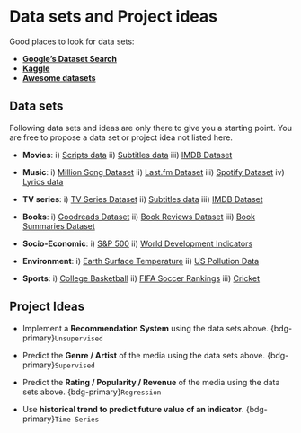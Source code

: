 
# Data sets and Project ideas


Good places to look for data sets:

* **[Google's Dataset Search](https://datasetsearch.research.google.com)**
* **[Kaggle](https://www.kaggle.com/datasets)**  
* **[Awesome datasets](https://github.com/awesomedata/awesome-public-datasets)** 



## Data sets

Following data sets and ideas are only there to give you a starting point. You are free to propose a data set or project idea not listed here. \

* **Movies**: i) [Scripts data](https://www.kaggle.com/datasets/gufukuro/movie-scripts-corpus) ii) [Subtitles data](https://datasetsearch.research.google.com/search?src=0&query=subtitles) iii) [IMDB Dataset](https://www.kaggle.com/stefanoleone992/imdb-extensive-dataset)

* **Music**: i) [Million Song Dataset](https://labrosa.ee.columbia.edu/millionsong/) ii) [Last.fm Dataset](http://millionsongdataset.com/lastfm/) iii) [Spotify Dataset](https://www.kaggle.com/yamaerenay/spotify-dataset-19212020-160k-tracks) iv) [Lyrics data](https://datasetsearch.research.google.com/search?src=0&query=lyrics&docid=L2cvMTFzMXQ2azkybg%3D%3D)

* **TV series**: i) [TV Series Dataset](https://www.kaggle.com/ruchi798/tv-shows-on-netflix-prime-video-hulu-and-disney) ii) [Subtitles data](https://datasetsearch.research.google.com/search?src=0&query=subtitles) iii) [IMDB Dataset](https://www.kaggle.com/stefanoleone992/imdb-extensive-dataset)

* **Books**: i) [Goodreads Dataset](https://www.kaggle.com/jealousleopard/goodreadsbooks) ii) [Book Reviews Dataset](https://www.kaggle.com/ruchi798/bookcrossing-dataset) iii) [Book Summaries Dataset](https://www.kaggle.com/philippsp/booksummaries)

* **Socio-Economic**: i) [S&P 500](https://www.kaggle.com/datasets/andrewmvd/sp-500-stocks) ii) [World Development Indicators](https://www.kaggle.com/datasets/kaggle/world-development-indicators)

* **Environment**: i) [Earth Surface Temperature](https://www.kaggle.com/datasets/berkeleyearth/climate-change-earth-surface-temperature-data) ii) [US Pollution Data](https://www.kaggle.com/datasets/sogun3/uspollution)

* **Sports**: i) [College Basketball](https://www.kaggle.com/datasets/andrewsundberg/college-basketball-dataset) ii) [FIFA Soccer Rankings](https://www.kaggle.com/datasets/tadhgfitzgerald/fifa-international-soccer-mens-ranking-1993now) iii) [Cricket](https://www.kaggle.com/datasets/jaykay12/odi-cricket-matches-19712017)

## Project Ideas



<!-- ### Movie / Song / TV Recommendation System   -->

* Implement a **Recommendation System** using the data sets above. 
{bdg-primary}`Unsupervised`
<!-- **Unsupervised**{: .label .label-purple }   -->
<!-- **Tabular**{: .label .label-purple } **Text**{: .label .label-purple }  -->

* Predict the **Genre / Artist** of the media using the data sets above. 
{bdg-primary}`Supervised`
<!-- **Classification**{: .label .label-purple }   -->
<!-- **Tabular**{: .label .label-purple } **Text**{: .label .label-purple }  -->

* Predict the **Rating / Popularity / Revenue** of the media using the data sets above. 
{bdg-primary}`Regression`
<!-- **Regression**{: .label .label-purple }  -->
 <!-- **Tabular**{: .label .label-purple } **Text**{: .label .label-purple }  -->

* Use **historical trend to predict future value of an indicator**. 
{bdg-primary}`Time Series`
<!-- **Time Series**{: .label .label-purple } -->

<!-- 
* IPEDS

* Bureau of Labor Statistics 

* Sports Data 

* Import / Export 

* Climate? Donella Meadows 

* Stocks 
 -->
